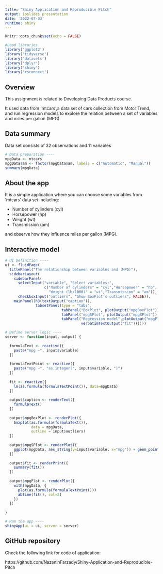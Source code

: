 ---
title: "Shiny Application and Reproducible Pitch"
output: ioslides_presentation
date: '2022-07-03'
runtime: shiny
---

```{r setup, include=FALSE}
knitr::opts_chunk$set(echo = FALSE)
```

```{r echo=FALSE, include=FALSE}
#Load libraries
library('ggplot2')
library('tidyverse')
library('datasets')
library('dplyr')
library('shiny')
library('rsconnect')

```


## Overview

This assignment is related to Developing Data Products course.

It used data from 'mtcars',a data set of cars collection from Motor Trend, and run regression models to explore the relation between a set of variables and miles per gallon (MPG).


## Data summary

Data set consists of 32 observations and 11 variables

```{r}
# Data preparation ----
mpgData <- mtcars
mpgData$am <- factor(mpgData$am, labels = c("Automatic", "Manual"))
summary(mpgData)
```

## About the app
It is a simple application where you can choose some variables from 'mtcars' data set including:

- Number of cylinders (cyl)
- Horsepower (hp)
- Weight (wt)
- Transmission (am)

and observe how they influence miles per gallon (MPG).

## Interactive model

```{r}
# UI Definition ----
ui <- fluidPage(
  titlePanel("The relationship between variables and (MPG)"),
  sidebarLayout(
    sidebarPanel(
      selectInput("variable", "Select variables:",
                  c("Number of cylinders" = "cyl","Horsepower" = "hp",
                    "Weight (lb/1000)" = "wt","Transmission" = "am")),
      checkboxInput("outliers", "Show BoxPlot's outliers", FALSE)), 
    mainPanel(h3(textOutput("caption")),
              tabsetPanel(type = "tabs",
                          tabPanel("BoxPlot", plotOutput("mpgBoxPlot")),
                          tabPanel("mpgSPlot", plotOutput("mpgSPlot")),
                          tabPanel("Regression model",plotOutput("mpgPlot"),
                                   verbatimTextOutput("fit"))))))
```


```{r}
# Define server logic ----
server <- function(input, output) {
  
  formulaText <- reactive({
    paste("mpg ~", input$variable)
  })
  
  formulaTextPoint <- reactive({
    paste("mpg ~", "as.integer(", input$variable, ")")
  })
  
  fit <- reactive({
    lm(as.formula(formulaTextPoint()), data=mpgData)
  })
  
  output$caption <- renderText({
    formulaText()
  })
  
  output$mpgBoxPlot <- renderPlot({
    boxplot(as.formula(formulaText()), 
            data = mpgData,
            outline = input$outliers)
  })
  
  output$mpgSPlot <- renderPlot({
    ggplot(mpgData, aes_string(y=input$variable, x="mpg")) + geom_point()
  })
  
  output$fit <- renderPrint({
    summary(fit())
  })
  
  output$mpgPlot <- renderPlot({
    with(mpgData, {
      plot(as.formula(formulaTextPoint()))
      abline(fit(), col=2)
    })
  })
  
}
```


```{r}
# Run the app ----
shinyApp(ui = ui, server = server)
```

## GitHub repository

Check the following link for code of application:

https://github.com/NazaninFarzady/Shiny-Application-and-Reproducible-Pitch

